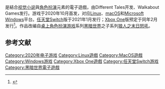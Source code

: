 {{NoteTA
| G1 = Games
}}

{{vgname|狼人之末日怒吼－森林之心|en=Werewolf: The Apocalypse – Heart of the Forest}}是結合[[视觉小说|视觉小说]]與[[电子角色扮演游戏|角色扮演]]元素的電子遊戲，由Different Tales开发、Walkabout Games发行。游戏于2020年10月首发，对应[[Linux|Linux]]、[[macOS|macOS]]和[[Microsoft_Windows|Microsoft Windows]]平台。[[任天堂Switch|任天堂Switch]]版于2021年1月发行；[[Xbox_One|Xbox One]]版预定于同年2月发行<ref>{{Cite web|title=Buy Werewolf: The Apocalypse — Heart of the Forest - Microsoft Store en-IN|url=https://www.microsoft.com/en-in/p/werewolf-the-apocalypse-heart-of-the-forest/9nh0jjgr3z6n|access-date=2021-02-11|website=Microsoft Store|language=en}}</ref>。作品改编自[[桌上角色扮演游戏|桌上角色扮演游戏]]系列[[黑暗世界|黑暗世界]]之子系列[[狼人之末日怒吼|狼人之末日怒吼]]。

== 参考文献 ==
{{reflist}}

{{黑暗世界}}
{{DEFAULTSORT:Werewolf, The Apocalypse, Heart Of The Forest}}
[[Category:2020年电子游戏|Category:2020年电子游戏]]
[[Category:Linux遊戲|Category:Linux遊戲]]
[[Category:MacOS遊戲|Category:MacOS遊戲]]
[[Category:Windows游戏|Category:Windows游戏]]
[[Category:Xbox_One遊戲|Category:Xbox One遊戲]]
[[Category:任天堂Switch游戏|Category:任天堂Switch游戏]]
[[Category:黑暗世界電子遊戲|Category:黑暗世界電子遊戲]]

{{rpg-videogame-stub}}
